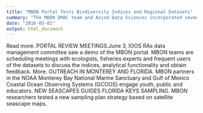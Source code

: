 ```yaml
---
title: "MBON Portal Tests Biodiversity Indices and Regional Datasets"
summary: "The MBON DMAC team and Axiom Data Sciences incorporated seven biodiversity indices into the portal. During this beta test period, the team is analyzing the indices in the context of the Florida Reef Visual Census (RVC) datasets, the California Cooperative Oceanic Fisheries Investigations (CalCOFI) program larval fish and egg surveys, and the Bering Arctic Subarctic Integrated Survey (BASIS) data."
date: "2016-05-01"
output: html_document
---
```





Read more.
PORTAL REVIEW MEETINGS.June 3, IOOS RAs data management committee saw a demo of the MBON portal. MBON teams are scheduling meetings with ecologists, fisheries experts and frequent users of the datasets to discuss the indices, analytical functionality and obtain feedback. More.
OUTREACH IN MONTEREY AND FLORIDA. MBON partners in the NOAA Monterey Bay National Marine Sanctuary and Gulf of Mexico Coastal Ocean Observing Systems  (GCOOS) engage youth, public and educators. 
NEW SEASCAPES GUIDES FLORIDA KEYS SAMPLING. MBON researchers tested a new sampling plan strategy based on satellite seascape maps.